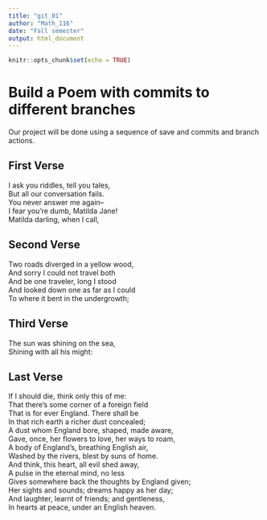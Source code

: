 ---
title: "git_01"
author: "Math_116"
date: "Fall semester"
output: html_document
---

```{r setup, include=FALSE}
knitr::opts_chunk$set(echo = TRUE)
```
# Build a Poem with commits to different branches
Our project will be done using a sequence of save and commits and branch actions.
<!-- Do not modify or change any text in "!--" bracketed areas such as this --- these are instructions to
you, if you change any of this the git program will notice it and compromise your git merging strategy !-->

## First Verse 
<!--Put the first five lines of a poem by Lewis Carrol in this section!-->
I ask you riddles, tell you tales,  
But all our conversation fails.  
You never answer me again--  
I fear you're dumb, Matilda Jane!  
Matilda darling, when I call,  



## Second Verse
<!--Put the first five lines of a poem by Robert Frost here!-->
Two roads diverged in a yellow wood,  
And sorry I could not travel both  
And be one traveler, long I stood  
And looked down one as far as I could  
To where it bent in the undergrowth;  

## Third Verse
<!--Put the first two verses of The Walrus and the Carpenter here!-->
The sun was shining on the sea,  
Shining with all his might:  

## Last Verse
<!--Put a short poem of your choice 8-20 lines,here!-->
If I should die, think only this of me:  
   That there’s some corner of a foreign field  
That is for ever England.  There shall be  
   In that rich earth a richer dust concealed;  
A dust whom England bore, shaped, made aware,  
   Gave, once, her flowers to love, her ways to roam,  
A body of England’s, breathing English air,  
   Washed by the rivers, blest by suns of home.  
And think, this heart, all evil shed away,  
   A pulse in the eternal mind, no less  
     Gives somewhere back the thoughts by England given;  
Her sights and sounds; dreams happy as her day;  
   And laughter, learnt of friends; and gentleness,  
     In hearts at peace, under an English heaven.  
